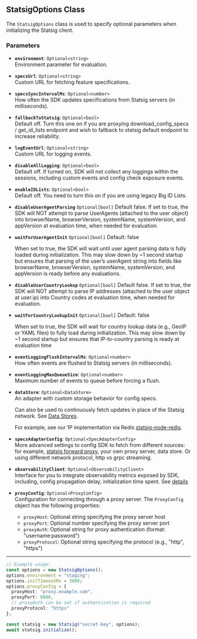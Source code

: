 ## StatsigOptions Class

The `StatsigOptions` class is used to specify optional parameters when initializing the Statsig client.

### Parameters

- **`environment`**: `Optional<string>`  
  Environment parameter for evaluation.

- **`specsUrl`**: `Optional<string>`  
  Custom URL for fetching feature specifications.

- **`specsSyncIntervalMs`**: `Optional<number>`  
  How often the SDK updates specifications from Statsig servers (in milliseconds).

- **`fallbackToStatsig`**: `Optional<bool>`  
  Default off. Turn this one on if you are proxying download_config_specs / get_id_lists endpoint and wish to fallback to statsig default endpoint to increase reliability. 

- **`logEventUrl`**: `Optional<string>`  
  Custom URL for logging events.

- **`disableAllLogging`**: `Optional<bool>`  
  Default off. If turned on, SDK will not collect any loggings within the sessions, including custom events and config check exposure events.

- **`enableIDLists`**: `Optional<bool>`  
  Default off. You need to turn this on if you are using legacy Big ID Lists.

- **`disableUserAgentParsing`** `Optional[bool]`
  Default false. If set to true, the SDK will NOT attempt to parse UserAgents (attached to the user object) into browserName, browserVersion, systemName, systemVersion, and appVersion at evaluation time, when needed for evaluation.

- **`waitForUserAgentInit`** `Optional[bool]`
  Default: false

  When set to true, the SDK will wait until user agent parsing data is fully loaded during initialization. This may slow down by ~1 second startup but ensures that parsing of the user’s userAgent string into fields like browserName, browserVersion, systemName, systemVersion, and appVersion is ready before any evaluations.

- **`disableUserCountryLookup`**  `Optional[bool]`
  Default false. If set to true, the SDK will NOT attempt to parse IP addresses (attached to the user object at user.ip) into Country codes at evaluation time, when needed for evaluation.

- **`waitForCountryLookupInit`**  `Optional[bool]`
  Default: false

  When set to true, the SDK will wait for country lookup data (e.g., GeoIP or YAML files) to fully load during initialization. This may slow down by ~1 second startup but ensures that IP-to-country parsing is ready at evaluation time

- **`eventLoggingFlushIntervalMs`**: `Optional<number>`  
  How often events are flushed to Statsig servers (in milliseconds).

- **`eventLoggingMaxQueueSize`**: `Optional<number>`  
  Maximum number of events to queue before forcing a flush.

- **`dataStore`**: `Optional<DataStore>`  
  An adapter with custom storage behavior for config specs. 
  
  Can also be used to continuously fetch updates in place of the Statsig network. See [Data Stores](https://docs.statsig.com/server/concepts/data_store/).
  
  For example, see our 1P implementation via Redis [statsig-node-redis](https://github.com/statsig-io/node-js-server-sdk-redis).

- **`specsAdapterConfig`**: `Optional<SpecAdapterConfig>`  
  More advanced settings to config SDK to fetch from different sources: for example, [statsig forward proxy](https://docs.statsig.com/server/concepts/forward_proxy/), your own proxy server, data store. 
  Or using different network protocol, http vs grpc streaming.

- **`observabilityClient`**: `Optional<ObservabilityClient>`  
  Interface for you to integrate observability metrics exposed by SDK, including, config propagation delay, initialization time spent. See [details](https://docs.statsig.com/sdk_monitoring/)

- **`proxyConfig`**: `Optional<ProxyConfig>`  
  Configuration for connecting through a proxy server. The `ProxyConfig` object has the following properties:
  - `proxyHost`: Optional string specifying the proxy server host
  - `proxyPort`: Optional number specifying the proxy server port
  - `proxyAuth`: Optional string for proxy authentication (format: "username:password")
  - `proxyProtocol`: Optional string specifying the protocol (e.g., "http", "https")

---

```typescript
// Example usage:
const options = new StatsigOptions();
options.environment = "staging";
options.initTimeoutMs = 3000;
options.proxyConfig = {
  proxyHost: "proxy.example.com",
  proxyPort: 8080,
  // proxyAuth can be set if authentication is required
  proxyProtocol: "https"
};

const statsig = new Statsig("secret-key", options);
await statsig.initialize();
```
